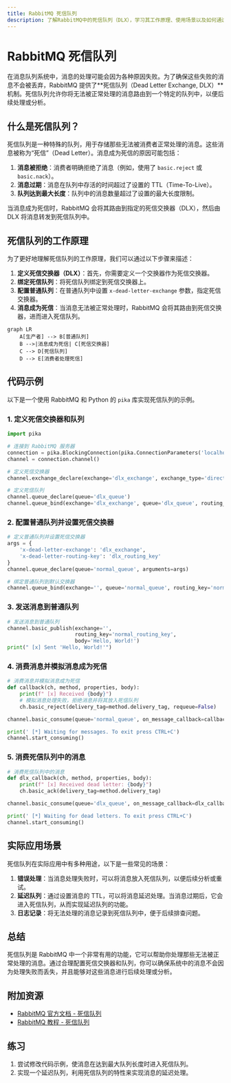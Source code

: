 ```yaml
---
title: RabbitMQ 死信队列
description: 了解RabbitMQ中的死信队列（DLX），学习其工作原理、使用场景以及如何通过代码实现死信队列。
---
```


# RabbitMQ 死信队列

在消息队列系统中，消息的处理可能会因为各种原因失败。为了确保这些失败的消息不会被丢弃，RabbitMQ 提供了**死信队列（Dead Letter Exchange, DLX）**机制。死信队列允许你将无法被正常处理的消息路由到一个特定的队列中，以便后续处理或分析。

## 什么是死信队列？

死信队列是一种特殊的队列，用于存储那些无法被消费者正常处理的消息。这些消息被称为“死信”（Dead Letter）。消息成为死信的原因可能包括：

1. **消息被拒绝**：消费者明确拒绝了消息（例如，使用了 `basic.reject` 或 `basic.nack`）。
2. **消息过期**：消息在队列中存活的时间超过了设置的 TTL（Time-To-Live）。
3. **队列达到最大长度**：队列中的消息数量超过了设置的最大长度限制。

当消息成为死信时，RabbitMQ 会将其路由到指定的死信交换器（DLX），然后由 DLX 将消息转发到死信队列中。

## 死信队列的工作原理

为了更好地理解死信队列的工作原理，我们可以通过以下步骤来描述：

1. **定义死信交换器（DLX）**：首先，你需要定义一个交换器作为死信交换器。
2. **绑定死信队列**：将死信队列绑定到死信交换器上。
3. **配置普通队列**：在普通队列中设置 `x-dead-letter-exchange` 参数，指定死信交换器。
4. **消息成为死信**：当消息无法被正常处理时，RabbitMQ 会将其路由到死信交换器，进而进入死信队列。

```mermaid
graph LR
    A[生产者] --> B[普通队列]
    B -->|消息成为死信| C[死信交换器]
    C --> D[死信队列]
    D --> E[消费者处理死信]
```

## 代码示例

以下是一个使用 RabbitMQ 和 Python 的 `pika` 库实现死信队列的示例。

### 1. 定义死信交换器和队列

```python
import pika

# 连接到 RabbitMQ 服务器
connection = pika.BlockingConnection(pika.ConnectionParameters('localhost'))
channel = connection.channel()

# 定义死信交换器
channel.exchange_declare(exchange='dlx_exchange', exchange_type='direct')

# 定义死信队列
channel.queue_declare(queue='dlx_queue')
channel.queue_bind(exchange='dlx_exchange', queue='dlx_queue', routing_key='dlx_routing_key')
```

### 2. 配置普通队列并设置死信交换器

```python
# 定义普通队列并设置死信交换器
args = {
    'x-dead-letter-exchange': 'dlx_exchange',
    'x-dead-letter-routing-key': 'dlx_routing_key'
}
channel.queue_declare(queue='normal_queue', arguments=args)

# 绑定普通队列到默认交换器
channel.queue_bind(exchange='', queue='normal_queue', routing_key='normal_routing_key')
```

### 3. 发送消息到普通队列

```python
# 发送消息到普通队列
channel.basic_publish(exchange='',
                      routing_key='normal_routing_key',
                      body='Hello, World!')
print(" [x] Sent 'Hello, World!'")
```

### 4. 消费消息并模拟消息成为死信

```python
# 消费消息并模拟消息成为死信
def callback(ch, method, properties, body):
    print(f" [x] Received {body}")
    # 模拟消息处理失败，拒绝消息并将其放入死信队列
    ch.basic_reject(delivery_tag=method.delivery_tag, requeue=False)

channel.basic_consume(queue='normal_queue', on_message_callback=callback, auto_ack=False)

print(' [*] Waiting for messages. To exit press CTRL+C')
channel.start_consuming()
```

### 5. 消费死信队列中的消息

```python
# 消费死信队列中的消息
def dlx_callback(ch, method, properties, body):
    print(f" [x] Received dead letter: {body}")
    ch.basic_ack(delivery_tag=method.delivery_tag)

channel.basic_consume(queue='dlx_queue', on_message_callback=dlx_callback, auto_ack=False)

print(' [*] Waiting for dead letters. To exit press CTRL+C')
channel.start_consuming()
```

## 实际应用场景

死信队列在实际应用中有多种用途，以下是一些常见的场景：

1. **错误处理**：当消息处理失败时，可以将消息放入死信队列，以便后续分析或重试。
2. **延迟队列**：通过设置消息的 TTL，可以将消息延迟处理。当消息过期后，它会进入死信队列，从而实现延迟队列的功能。
3. **日志记录**：将无法处理的消息记录到死信队列中，便于后续排查问题。

## 总结

死信队列是 RabbitMQ 中一个非常有用的功能，它可以帮助你处理那些无法被正常处理的消息。通过合理配置死信交换器和队列，你可以确保系统中的消息不会因为处理失败而丢失，并且能够对这些消息进行后续处理或分析。

## 附加资源

- [RabbitMQ 官方文档 - 死信队列](https://www.rabbitmq.com/dlx.html)
- [RabbitMQ 教程 - 死信队列](https://www.rabbitmq.com/tutorials/tutorial-four-python.html)

## 练习

1. 尝试修改代码示例，使消息在达到最大队列长度时进入死信队列。
2. 实现一个延迟队列，利用死信队列的特性来实现消息的延迟处理。
